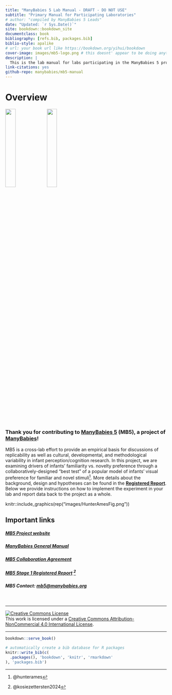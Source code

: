 ```yaml
--- 
title: "ManyBabies 5 Lab Manual - DRAFT - DO NOT USE"
subtitle: "Primary Manual for Participating Laboratories"
# author: "compiled by ManyBabies 5 Leads"
date: "Updated: `r Sys.Date()`"
site: bookdown::bookdown_site
documentclass: book
bibliography: [refs.bib, packages.bib]
biblio-style: apalike
# url: your book url like https://bookdown.org/yihui/bookdown
cover-image: images/mb5-logo.png # this doesnt' appear to be doing anything?
description: |
  This is the lab manual for labs participating in the ManyBabies 5 project.
link-citations: yes
github-repo: manybabies/mb5-manual
---
```


# Overview {-}

![](images/mb-logo.png){width=25%}   ![](images/mb5-logo.png){width=25%}


### Thank you for contributing to [**ManyBabies 5**](https://manybabies.org/MB5/) (MB5), a project of [**ManyBabies**](https://manybabies.org/)! 

MB5 is a cross-lab effort to provide an empirical basis for discussions of replicability as well as cultural, developmental, and methodological variability in infant perception/cognition research. In this project, we are examining drivers of infants’ familiarity vs. novelty preference through a collaboratively-designed “best test” of a popular model of infants’ visual preference for familiar and novel stimuli^[@hunterames]. More details about the background, design and hypotheses can be found in the [**Registered Report**](https://osf.io/preprints/psyarxiv/ck3vd). Below we provide instructions on how to implement the experiment in your lab and report data back to the project as a whole.

knitr::include_graphics(rep("images/HunterAmesFig.png"))

## Important links {-}

##### <a href="https://manybabies.org/MB5/" target="_blank">MB5 Project website</a> {-}
##### <a href="https://docs.google.com/document/d/1dZ3sF2UcxvpkfOfKSKFeObTMZRbpUYloMUiPYtZy0ng/edit?usp=sharing" target="_blank">ManyBabies General Manual</a> {-}
##### <a href="https://docs.google.com/document/d/1vbTDmH6euda5pJN4uyds3zsnQ1DXrW9wpHogwC-5TSk/edit?usp=sharing" target="_blank">MB5 Collaboration Agreement</a> {-}
##### <a href="https://doi.org/10.31234/osf.io/ck3vd" target="_blank">MB5 Stage 1 Registered Report</a> ^[@kosiezettersten2024] {-}
##### MB5 Contact: [mb5@manybabies.org](mailto:mb5@manybabies.org) </b> {-}

<br>

***

<a rel="license" href="http://creativecommons.org/licenses/by-nc/4.0/"><img alt="Creative Commons License" style="border-width:0" src="https://i.creativecommons.org/l/by-nc/4.0/88x31.png" /></a><br />This work is licensed under a <a rel="license" href="http://creativecommons.org/licenses/by-nc/4.0/">Creative Commons Attribution-NonCommercial 4.0 International License</a>.

***

```r
bookdown::serve_book()
```


```r
# automatically create a bib database for R packages
knitr::write_bib(c(
  .packages(), 'bookdown', 'knitr', 'rmarkdown'
), 'packages.bib')
```

